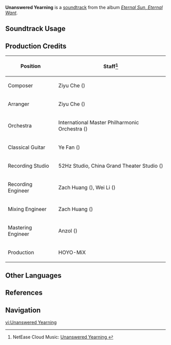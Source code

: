 {{Stub}}
{{Soundtrack Infobox
|image          = Eternal Sun, Eternal Want.png
|album          = Eternal Sun, Eternal Want
|disc           = 2
|number         = 47
|featured       = 
|featured2      = 
|featured3      = 
|featured_disc  = 
|featured_disc2 = 
|featured_disc3 = 
|youtube_id     = 0FQB5A2A1-U
|spotify_id     = 2fkOE6tsvYeXjLaHGYCZro
|previous       = As the Feather Falls
|next           = Tears of a Scorching Night
}}
'''Unanswered Yearning''' is a [[soundtrack]] from the album ''[[Eternal Sun, Eternal Want]]''.

==Soundtrack Usage==
{{Soundtrack Usage
|location          = Tlazolli's Home
|quest             = 
|domain            = 
|eventgameplay     = 
|special_displayed = 
|special           = 
|teapot            = 
|mediaoriginal     =
}}
<!--
==Other Arrangements==
{{Files by Category Gallery|Media Using an Unreleased Arrangement of {{subst:#titleparts:{{subst:PAGENAME}}}} Soundtrack}}
-->

==Production Credits==
{| class="wikitable"
! Position
! Staff<ref>NetEase Cloud Music: [https://music.163.com/#/song?id=2657687387 Unanswered Yearning {{zh|幽愿难释}}]</ref>
|-
! Composer
| Ziyu Che ({{zh|车子玉}})
|-
! Arranger
| Ziyu Che ({{zh|车子玉}})
|-
! Orchestra
| International Master Philharmonic Orchestra ({{zh|国际首席爱乐乐团}})
|-
! Classical Guitar
| Ye Fan ({{zh|范晔}})
|-
! Recording Studio
| 52Hz Studio, China Grand Theater Studio ({{zh|中国剧院录音棚}})
|-
! Recording Engineer
| Zach Huang ({{zh|黄巍}}), Wei Li ({{zh|李巍}})
|-
! Mixing Engineer
| Zach Huang ({{zh|黄巍}})
|-
! Mastering Engineer
| Anzol ({{zh|鸦雀有声}})
|-
! Production
| HOYO-MiX
|}
<!--
==Gallery==
<gallery>
</gallery>
-->

==Other Languages==
{{Other Languages
|en       = Unanswered Yearning
|zhs      = ‎幽愿难释
|zhs_rm   = 
|zht      = 
|zht_rm   = 
|zh_tl    = 
|ja       = 
|ja_rm    = 
|ja_tl    = 
}}

==References==
{{Reflist}}

==Navigation==
{{Soundtrack Navbox|Eternal Sun, Eternal Want}}

[[vi:Unanswered Yearning]]